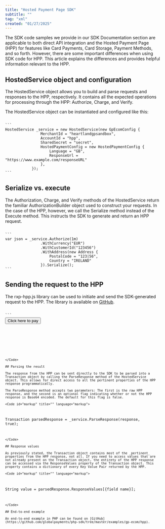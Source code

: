 ```yaml
---
title: "Hosted Payment Page SDK"
subtitle: ""
tag: "xml"
created: "01/27/2025"
---
```

The SDK code samples we provide in our SDK Documentation section are applicable to both direct API integration and the Hosted Payment Page (HPP) for features like Card Payments, Card Storage, Payment Methods, and so forth. However, there are some important differences when using SDK code for HPP. This article explains the differences and provides helpful information relevant to the HPP.

## HostedService object and configuration
The HostedService object allows you to build and parse requests and responses to the HPP, respectively. It contains all the expected operations for processing through the HPP: Authorize, Charge, and Verify. 

The HostedService object can be instantiated and configured like this:

<Code id="NET" title=".NET" language="dotnet">
```
HostedService _service = new HostedService(new GpEcomConfig {
                MerchantId = "heartlandgpsandbox",
                AccountId = "hpp",
                SharedSecret = "secret",
                HostedPaymentConfig = new HostedPaymentConfig {
                    Language = "GB",
                    ResponseUrl = "https://www.example.com/responseURL"
                },
            });
```
</Code>

## Serialize vs. execute

The Authorization, Charge, and Verify methods of the HostedService return the familiar  AuthorizationBuilder object used to construct your requests. In the case of the HPP, however, we call the Serialize method instead of the Execute method. This instructs the SDK to generate and return an HPP request. 

<Code id="NET" title=".NET" language="dotnet">
```
var json = _service.Authorize(1m)
                .WithCurrency("EUR")
                .WithCustomerId("123456")
                .WithAddress(new Address {
                    PostalCode = "123|56",
                    Country = "IRELAND"
                }).Serialize();
```
</Code>

## Sending the request to the HPP

The rxp-hpp.js library can be used to initiate and send the SDK-generated request to the HPP. The library is available on [GitHub](https://github.com/globalpayments/rxp-js).

<Code id="markup" title="HTML" language="markup">
```
<button id="payButtonId">Click here to pay</button>

<script src="https://code.jquery.com/jquery-3.5.0.js"></script>
<script src="rxp-hpp.js"></script>
<script>
    $(document).ready(function() {
        $.getJSON("get-json.php", function(jsonFromRequestEndpoint) {
            console.log(jsonFromRequestEndpoint);
            RealexHpp.setHppUrl("https://pay.sandbox.realexpayments.com/pay");
            /*
             * if running this from localhost, for your response endpoint,
             * you will need to expose your local server over the internet,
             * for example, using ngrok
             */
            RealexHpp.lightbox.init("payButtonId", "response-endpoint.php", jsonFromRequestEndpoint);
        });
    });
</script>
```
</Code>

## Parsing the result

The response from the HPP can be sent directly to the SDK to be parsed into a Transaction object by calling the ParseResponse method of the HostedService object. This allows for direct access to all the pertinent properties of the HPP response programmatically.

The ParseResponse method accepts two parameters: The first is the raw HPP response, and the second is an optional flag indicating whether or not the HPP response is Base64 encoded. The default for this flag is false.

<Code id="markup" title="" language="markup">
```
Transaction parsedResponse = _service.ParseResponse(response, true);
```
</Code>

## Response values

As previously stated, the Transaction object contains most of the _pertinent_ properties from the HPP response, not all. If you need to access values that are not already present on the Transaction object, the entirety of the HPP response can be accessed via the ResponseValues property of the Transaction object. This property contains a dictionary of every Key Value Pair returned by the HPP.

<Code id="markup" title="" language="markup">
```
String value = parsedResponse.ResponseValues[{field name}];
```
</Code>

## End-to-end example

An end-to-end example in PHP can be found on [GitHub](https://github.com/globalpayments/php-sdk/tree/master/examples/gp-ecom/hpp). 
